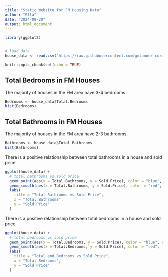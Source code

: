 ```yaml
---
title: "Static Website for FM Housing Data"
author: "Ella"
date: "2024-09-20"
output: html_document
---
```


```r
library(ggplot2)


# load data
house_data <- read.csv("https://raw.githubusercontent.com/gmtanner-cord/DATA470-2024/refs/heads/main/fmhousing/FM_Housing_2018_2022_clean.csv")

knitr::opts_chunk$set(echo = TRUE)
```

## Total Bedrooms in FM Houses

The majority of houses in the FM area have 3-4 bedrooms.

```r
Bedrooms <- house_data$Total.Bedrooms
hist(Bedrooms)
```

## Total Bathrooms in FM Houses

The majority of houses in the FM area have 2-3 bathrooms.

```r
Bathrooms <- house_data$Total.Bathrooms
hist(Bathrooms)
```

There is a positive relationship between total bathrooms in a house and sold price

```r
ggplot(house_data) +
  # total bathrooms vs sold price
  geom_point(aes(x = Total.Bathrooms, y = Sold.Price), color = "blue", alpha = 0.6) +
  geom_smooth(aes(x = Total.Bathrooms, y = Sold.Price), color = "red", method = "lm", se = FALSE) +
  labs(
    title = "Total Bathrooms vs Sold Price",
    x = "Total Bathrooms",
    y = "Sold Price"
  ) 
```

There is a positive relationship between total bedrooms in a house and sold price

```r
ggplot(house_data) +
  # total bedrooms vs sold price
  geom_point(aes(x = Total.Bedrooms, y = Sold.Price), color = "blue", alpha = 0.6) +
  geom_smooth(aes(x = Total.Bedrooms, y = Sold.Price), color = "red", method = "lm", se = FALSE) +
  labs(
    title = "Total and Bedrooms vs Sold Price",
    x = "Total Bedrooms",
    y = "Sold Price"
  ) 
```
